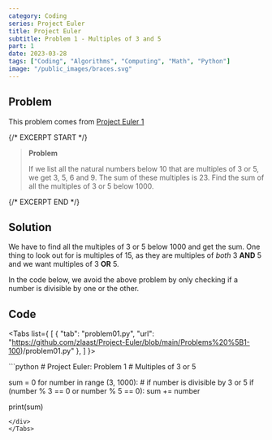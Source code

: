 ```yaml
---
category: Coding
series: Project Euler
title: Project Euler
subtitle: Problem 1 - Multiples of 3 and 5
part: 1
date: 2023-03-28
tags: ["Coding", "Algorithms", "Computing", "Math", "Python"]
image: "/public_images/braces.svg"
---
```


## Problem

This problem comes from [Project Euler 1](https://projecteuler.net/problem=1)

{/* EXCERPT START */}
> **Problem**
>
> If we list all the natural numbers below 10 that are multiples of 3 or 5, we get 3, 5, 6 and 9. The sum of these multiples is 23. Find the sum of all the multiples of 3 or 5 below 1000.
> 
{/* EXCERPT END */}

## Solution

We have to find all the multiples of 3 or 5 below 1000 and get the sum. One thing to look out for is multiples of 15, as they are multiples of _both_ 3 **AND** 5 and we want multiples of 3 **OR** 5.

In the code below, we avoid the above problem by only checking if a number is divisible by one or the other.

## Code


<Tabs list={
    [
        {
            "tab": "problem01.py",
            "url": "https://github.com/zlaast/Project-Euler/blob/main/Problems%20%5B1-100)/problem01.py"
        },
    ]
}>
<div class="tab-content" id="problem01.py">
```python
# Project Euler: Problem 1
# Multiples of 3 or 5

sum = 0
for number in range (3, 1000): # if number is divisible by 3 or 5
if (number % 3 == 0 or number % 5 == 0):
sum += number

print(sum)
```
</div>
</Tabs>
